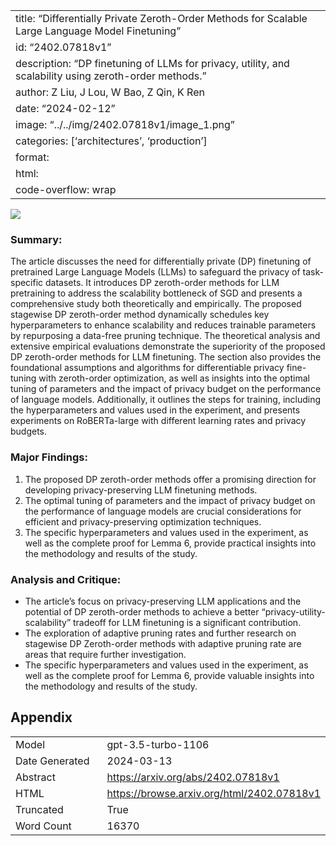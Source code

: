 
---
title: "Differentially Private Zeroth-Order Methods for Scalable Large Language Model Finetuning"
id: "2402.07818v1"
description: "DP finetuning of LLMs for privacy, utility, and scalability using zeroth-order methods."
author: Z Liu, J Lou, W Bao, Z Qin, K Ren
date: "2024-02-12"
image: "../../img/2402.07818v1/image_1.png"
categories: ['architectures', 'production']
format:
  html:
    code-overflow: wrap
---

![](../../img/2402.07818v1/image_1.png)

### Summary:
The article discusses the need for differentially private (DP) finetuning of pretrained Large Language Models (LLMs) to safeguard the privacy of task-specific datasets. It introduces DP zeroth-order methods for LLM pretraining to address the scalability bottleneck of SGD and presents a comprehensive study both theoretically and empirically. The proposed stagewise DP zeroth-order method dynamically schedules key hyperparameters to enhance scalability and reduces trainable parameters by repurposing a data-free pruning technique. The theoretical analysis and extensive empirical evaluations demonstrate the superiority of the proposed DP zeroth-order methods for LLM finetuning. The section also provides the foundational assumptions and algorithms for differentiable privacy fine-tuning with zeroth-order optimization, as well as insights into the optimal tuning of parameters and the impact of privacy budget on the performance of language models. Additionally, it outlines the steps for training, including the hyperparameters and values used in the experiment, and presents experiments on RoBERTa-large with different learning rates and privacy budgets.

### Major Findings:
1. The proposed DP zeroth-order methods offer a promising direction for developing privacy-preserving LLM finetuning methods.
2. The optimal tuning of parameters and the impact of privacy budget on the performance of language models are crucial considerations for efficient and privacy-preserving optimization techniques.
3. The specific hyperparameters and values used in the experiment, as well as the complete proof for Lemma 6, provide practical insights into the methodology and results of the study.

### Analysis and Critique:
- The article's focus on privacy-preserving LLM applications and the potential of DP zeroth-order methods to achieve a better "privacy-utility-scalability" tradeoff for LLM finetuning is a significant contribution.
- The exploration of adaptive pruning rates and further research on stagewise DP Zeroth-order methods with adaptive pruning rate are areas that require further investigation.
- The specific hyperparameters and values used in the experiment, as well as the complete proof for Lemma 6, provide valuable insights into the methodology and results of the study.

## Appendix

|          |          |
|----------|----------|
| Model     | gpt-3.5-turbo-1106       |
| Date Generated     | 2024-03-13       |
| Abstract | [https://arxiv.org/abs/2402.07818v1](https://arxiv.org/abs/2402.07818v1)        |
| HTML     | [https://browse.arxiv.org/html/2402.07818v1](https://browse.arxiv.org/html/2402.07818v1)       |
| Truncated       | True       |
| Word Count       | 16370       |